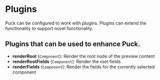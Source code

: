 # Plugins

Puck can be configured to work with plugins. Plugins can extend the functionality to support novel functionality.

## Plugins that can be used to enhance Puck.

- **renderRoot** (`Component`): Render the root node of the preview content
- **renderRootFields** (`Component`): Render the root fields
- **renderFields** (`Component`): Render the fields for the currently selected component